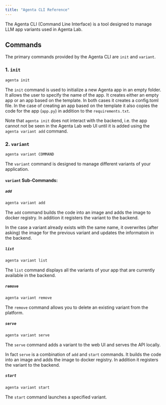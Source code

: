 ```yaml
---
title: "Agenta CLI Reference"
---
```



The Agenta CLI (Command Line Interface) is a tool designed to manage LLM app variants used in Agenta Lab.

## Commands

The primary commands provided by the Agenta CLI are `init` and `variant`. 

### 1. `init`

```bash
agenta init
```

The `init` command is used to initialize a new Agenta app in an empty folder. It allows the user to specify the name of the app. It creates either an empty app or an app based on the template. In both cases it creates a config.toml file. In the case of creating an app based on the template it also copies the code for the app (`app.py`) in addition to the `requirements.txt`. 

Note that `agenta init` does not interact with the backend, i.e. the app cannot not be seen in the Agenta Lab web UI until it is added using the `agenta variant add` command.

### 2. `variant`

```bash
agenta variant COMMAND
```

The `variant` command is designed to manage different variants of your application. 

#### `variant` Sub-Commands:

##### `add`

```bash
agenta variant add
```

The `add` command builds the code into an image and adds the image to docker registry. In addition it registers the variant to the backend. 

In the case a variant already exists with the same name, it overwrites (after asking) the image for the previous variant and updates the informatoin in the backend.

##### `list`

```bash
agenta variant list
```

The `list` command displays all the variants of your app that are currently available in the backend. 

##### `remove`

```bash
agenta variant remove
```

The `remove` command allows you to delete an existing variant from the platform. 

##### `serve`

```bash
agenta variant serve
```

The `serve` command adds a variant to the web UI and serves the API locally.

In fact `serve` is a combination of `add` and `start` commands. It builds the code into an image and adds the image to docker registry. In addition it registers the variant to the backend.

##### `start`

```bash
agenta variant start
```

The `start` command launches a specified variant. 